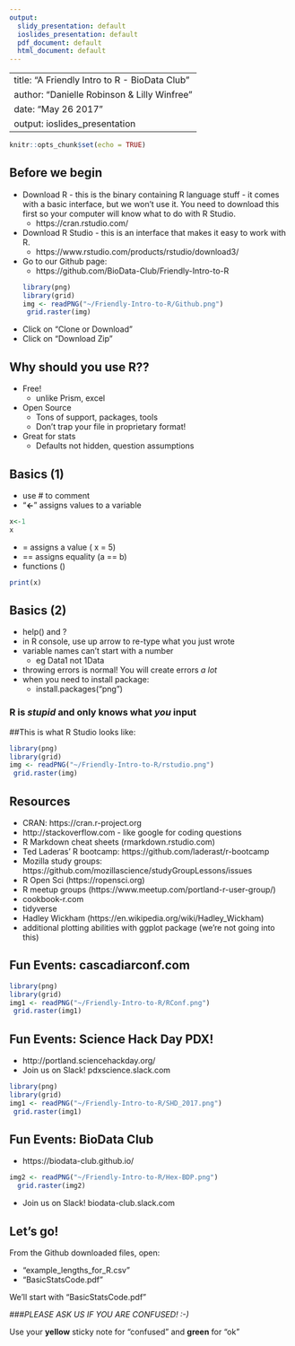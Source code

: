 ```yaml
---
output:
  slidy_presentation: default
  ioslides_presentation: default
  pdf_document: default
  html_document: default
---
```


---
title: "A Friendly Intro to R - BioData Club"
author: "Danielle Robinson & Lilly Winfree"
date: "May 26 2017"
output: ioslides_presentation
---

```r
knitr::opts_chunk$set(echo = TRUE)
```

## Before we begin
- Download R - this is the binary containing R language stuff - it comes with a basic interface, but we won't use it. You need to download this first so your computer will know what to do with R Studio.
    + https://cran.rstudio.com/
- Download R Studio - this is an interface that makes it easy to work with R.
    + https://www.rstudio.com/products/rstudio/download3/
- Go to our Github page: 
    + https://github.com/BioData-Club/Friendly-Intro-to-R
```r
library(png)
library(grid)
img <- readPNG("~/Friendly-Intro-to-R/Github.png")
 grid.raster(img)
```
- Click on "Clone or Download"
- Click on "Download Zip"

## Why should you use R??
- Free!
    + unlike Prism, excel
- Open Source 
    + Tons of support, packages, tools
    + Don't trap your file in proprietary format!
- Great for stats
    + Defaults not hidden, question assumptions

## Basics (1)
- use # to comment
- "**<-**" assigns values to a variable
```r
x<-1
x
```
- = assigns a value ( x = 5)
- == assigns equality (a == b) 
- functions ()
```r
print(x)
```
## Basics (2)
- help() and ?
- in R console, use up arrow to re-type what you just wrote
- variable names can't start with a number
    + eg Data1 not 1Data
- throwing errors is normal! You will create errors _a lot_
- when you need to install package: 
    + install.packages("png")

### R is _stupid_ and only knows what _you_ input


##This is what R Studio looks like:
```r
library(png)
library(grid)
img <- readPNG("~/Friendly-Intro-to-R/rstudio.png")
 grid.raster(img)
```

## Resources
- CRAN: https://cran.r-project.org
- http://stackoverflow.com - like google for coding questions
- R Markdown cheat sheets (rmarkdown.rstudio.com)
- Ted Laderas' R bootcamp: https://github.com/laderast/r-bootcamp
- Mozilla study groups: https://github.com/mozillascience/studyGroupLessons/issues
- R Open Sci (https://ropensci.org)
- R meetup groups (https://www.meetup.com/portland-r-user-group/)
- cookbook-r.com 
- tidyverse
- Hadley Wickham (https://en.wikipedia.org/wiki/Hadley_Wickham)
- additional plotting abilities with ggplot package (we're not going into this)

## Fun Events: cascadiarconf.com
```r
library(png)
library(grid)
img1 <- readPNG("~/Friendly-Intro-to-R/RConf.png")
 grid.raster(img1)
```

## Fun Events: Science Hack Day PDX!
- http://portland.sciencehackday.org/
- Join us on Slack! pdxscience.slack.com
```r
library(png)
library(grid)
img1 <- readPNG("~/Friendly-Intro-to-R/SHD_2017.png")
 grid.raster(img1)
```


## Fun Events: BioData Club
- https://biodata-club.github.io/
```r
img2 <- readPNG("~/Friendly-Intro-to-R/Hex-BDP.png") 
  grid.raster(img2)
```
- Join us on Slack! biodata-club.slack.com


## Let's go!
From the Github downloaded files, open:

- "example_lengths_for_R.csv"
- "BasicStatsCode.pdf"

We'll start with "BasicStatsCode.pdf" 


###_PLEASE ASK US IF YOU ARE CONFUSED! :-)_


Use your **yellow** sticky note for "confused" and **green** for "ok"


